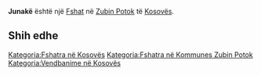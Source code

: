 {{Fshat në Kosovës
 | Emri                = Junakë
| sqi_N_name = Junakë
| sqi_N_FULL_NAME_RO = Junakë
| sqi_N_FULL_NAME_ND_RO = Junake
| sqi_N_SORT_NAME_RG = JUNAKE
| sqi_N_FULL_NAME_RG = Junakë
| sqi_N_FULL_NAME_ND_RG = Junake
| sqi_V_name = Junicë
| sqi_V_FULL_NAME_RO = Junicë Junake Junce
| sqi_V_FULL_NAME_ND_RO = Junice Junake Junce
| sqi_V_SORT_NAME_RG = JUNICE JUNAKE JUNCE
| sqi_V_FULL_NAME_RG = Junicë Junake Junce
| sqi_V_FULL_NAME_ND_RG = Junice Junake Junce
| srp_N_name = Junake
| srp_N_FULL_NAME_RO = Junake
| srp_N_FULL_NAME_ND_RO = Junake
| srp_N_SORT_NAME_RG = JUNAKE
| srp_N_FULL_NAME_RG = Junake
| srp_N_FULL_NAME_ND_RG = Junake
| srp_NS_name = Јунаке
| srp_NS_FULL_NAME_RO = Јунаке
| srp_NS_FULL_NAME_ND_RO = Јунаке
| srp_NS_SORT_NAME_RG = ЈУНАКЕ
| srp_NS_FULL_NAME_RG = Јунаке
| srp_NS_FULL_NAME_ND_RG = Јунаке
| std_V_name = Junaka
| std_V_FULL_NAME_RO = Junaka Junaci
| std_V_FULL_NAME_ND_RO = Junaka Junaci
| std_V_SORT_NAME_RG = JUNAKA JUNACI
| std_V_FULL_NAME_RG = Junaka Junaci
| std_V_FULL_NAME_ND_RG = Junaka Junaci

 | Emri (Rasa dhanore) = 
 | Figura              = 
 | Shteti              = Kosovo
 | Komuna              = Zubin Potok
 | Kodi postar         = 
 | Sipërfaqja          = 

 | Popullsia           = 

 | Regj. i popullsisë  = 
 | Dend. e popullsisë  = 
 | Faqja zyrtare       = 
 <!--- Koordinatat ----> 
 | Gjerësia            = 43.006389
 | Gjatësia            = 20.676111
 | Lartësia            = 
}}
'''Junakë''' është një [[Fshat]] në [[Zubin Potok]] të [[Kosovës]].

<!-- == Gjeografia == -->
<!-- == Historia == -->
<!-- == Demografia == -->
== Shih edhe ==
{{Komuna Zubin Potok}}
{{Kosovo-Administrata-Cung}}

[[Kategoria:Fshatra në Kosovës]]
[[Kategoria:Fshatra në Kommunes Zubin Potok]]
[[Kategoria:Vendbanime në Kosovës]]